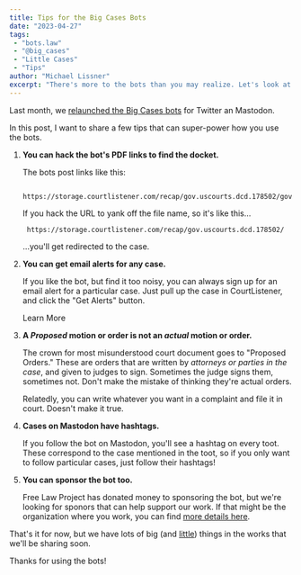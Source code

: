 ```yaml
---
title: Tips for the Big Cases Bots
date: "2023-04-27"
tags:
 - "bots.law"
 - "@big_cases"
 - "Little Cases"
 - "Tips"
author: "Michael Lissner"
excerpt: "There's more to the bots than you may realize. Let's look at some tips."
---
```


<p class="lead">Last month, we <a href="/2023/03/28/relaunching-big-cases-and-bots-dot-law/">relaunched the Big Cases bots</a> for Twitter an Mastodon.</p>

In this post, I want to share a few tips that can super-power how you use the bots.

1. **You can hack the bot's PDF links to find the docket.**

    The bots post links like this:

        https://storage.courtlistener.com/recap/gov.uscourts.dcd.178502/gov.uscourts.dcd.178502.1.0_48.pdf

    If you hack the URL to yank off the file name, so it's like this…

        https://storage.courtlistener.com/recap/gov.uscourts.dcd.178502/

    …you'll get redirected to the case.

2. **You can get email alerts for any case.**

    If you like the bot, but find it too noisy, you can always sign up for an email alert for a particular case. Just pull up the case in CourtListener, and click the "Get Alerts" button.

    <p><PurpleButton href="https://www.courtlistener.com/help/alerts/" size="lg">Learn More</PurpleButton></p>

3. **A *Proposed* motion or order is not an *actual* motion or order.**

    The crown for most misunderstood court document goes to "Proposed Orders." These are orders that are written by *attorneys or parties in the case*, and given to judges to sign. Sometimes the judge signs them, sometimes not. Don't make the mistake of thinking they're actual orders.

    Relatedly, you can write whatever you want in a complaint and file it in court. Doesn't make it true.

4. **Cases on Mastodon have hashtags.**

    If you follow the bot on Mastodon, you'll see a hashtag on every toot. These correspond to the case mentioned in the toot, so if you only want to follow particular cases, just follow their hashtags!

5. **You can sponsor the bot too.**

    Free Law Project has donated money to sponsoring the bot, but we're looking for sponors that can help support our work. If that might be the organization where you work, you can find [more details here][s].

That's it for now, but we have lots of big (and [little][l]) things in the works that we'll be sharing soon.

Thanks for using the bots!

[l]: https://bots.law/little-cases/
[s]: https://bots.law/big-cases/sponsors/